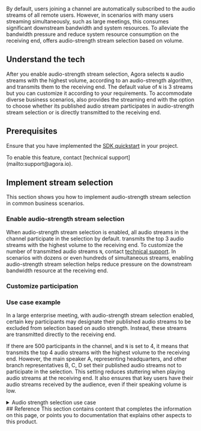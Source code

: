 
By default, users joining a channel are automatically subscribed to the audio streams of all remote users. However, in scenarios with many users streaming simultaneously, such as large meetings, this consumes significant downstream bandwidth and system resources. To alleviate the bandwidth pressure and reduce system resource consumption on the receiving end, <Vg k ="COMPANY"/> offers audio-strength stream selection based on volume.

<PlatformWrapper notAllowed="unreal, blueprint, react-js">

## Understand the tech

After you enable audio-strength stream selection, Agora selects `N` audio streams with the highest volume, according to an audio-strength algorithm, and transmits them to the receiving end. The default value of `N` is 3 streams but you can customize it according to your requirements. 
To accommodate diverse business scenarios, <Vg k ="COMPANY"/>  also provides the streaming end with the option to choose whether its published audio stream participates in audio-strength stream selection or is directly transmitted to the receiving end.

## Prerequisites
Ensure that you have implemented the [SDK quickstart](../../video-calling/get-started/get-started-sdk) in your project.

<Admonition type="info" title="Information">
To enable this feature, contact [technical support](mailto:support@agora.io).
</Admonition>

## Implement stream selection

This section shows you how to implement audio-strength stream selection in common business scenarios.

### Enable audio-strength stream selection

When audio-strength stream selection is enabled, all audio streams in the channel participate in the selection by default. <Vg k ="COMPANY"/> transmits the top 3 audio streams with the highest volume to the receiving end. To customize the number of transmitted audio streams `N`, contact [technical support](mailto:support@agora.io). In scenarios with dozens or even hundreds of simultaneous streams, enabling audio-strength stream selection helps reduce pressure on the downstream bandwidth resource at the receiving end.

### Customize participation 

<ProjectImplement/>

### Use case example

In a large enterprise meeting, with audio-strength stream selection enabled, certain key participants may designate their published audio streams to be excluded from selection based on audio strength. Instead, these streams are transmitted directly to the receiving end.

If there are 500 participants in the channel, and `N` is set to 4, it means that <Vg k ="COMPANY"/> transmits the top 4 audio streams with the highest volume to the receiving end. However, the main speaker A, representing headquarters, and other branch representatives B, C, D set their published audio streams not to participate in the selection. This setting reduces stuttering when playing audio streams at the receiving end. It also ensures that key users have their audio streams received by the audience, even if their speaking volume is low.

<details>
<summary>Audio strength selection use case</summary>

![Use Case Scenario](/images/video-sdk/audio-strength-selection-use-case.svg)
</details>

<PlatformWrapper notAllowed="web">
## Reference
This section contains content that completes the information on this page, or points you to documentation that explains other aspects to this product.

<Reference/>
</PlatformWrapper>

</PlatformWrapper>
<PlatformWrapper platform="unreal, blueprint, react-js">
<NotAvailable />
</PlatformWrapper>